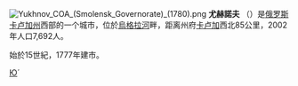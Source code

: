 {{coord|54|45|N|35|14|E|region:RU_type:city|display=title}}
[[File:Yukhnov_COA_(Smolensk_Governorate)_(1780).png|right]]
'''尤赫諾夫''' （{{lang-ru|Ю́хнов}}）是[[俄罗斯|俄罗斯]][[卡卢加州|卡卢加州]]西部的一个城市，位於[[烏格拉河|烏格拉河]]畔，距离州府[[卡卢加|卡卢加]]西北85公里，2002年人口7,692人。

始於15世紀，1777年建市。

[[Category:卡卢加州城市|Ю́]]

{{卡盧加州行政區劃}}